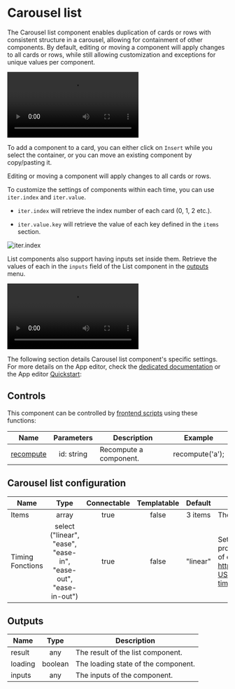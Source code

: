 
# Carousel list

The Carousel list component enables duplication of cards or rows with consistent structure in a carousel, allowing for containment of other components. By default, editing or moving a component will apply changes to all cards or rows, while still allowing customization and exceptions for unique values per component.

<video
	className="border-2 rounded-lg object-cover w-full h-full dark:border-gray-800"
	autoPlay
	controls
	src="/videos/carousel_component.mp4"
	alt="carousel list component"
/>
<br />

To add a component to a card, you can either click on `Insert` while you select the container, or you can move an existing component by copy/pasting it.

Editing or moving a component will apply changes to all cards or rows.

To customize the settings of components within each time, you can use `iter.index` and `iter.value`.

- `iter.index` will retrieve the index number of each card (0, 1, 2 etc.).

- `iter.value.key` will retrieve the value of each key defined in the `items` section.

![iter.index](../../assets/apps/4_app_component_library/iter_value.png)

List components also support having inputs set inside them. Retrieve the values of each in the `inputs` field of the List component in the [outputs](../2_outputs.mdx) menu.

<video
	className="border-2 rounded-lg object-cover w-full h-full dark:border-gray-800"
	autoPlay
	controls
	src="/videos/list_inputs.mp4"
	alt="List inputs"
/>
<br />

The following section details Carousel list component's specific settings. For more details on the App editor, check the [dedicated documentation](../0_app_editor/index.mdx) or the App editor [Quickstart](../../getting_started/7_apps_quickstart/index.mdx):

<div className="grid grid-cols-2 gap-6 mb-4">
	<DocCard
		color="orange"
		title="App editor Documentation"
		description="The app editor is a low-code builder to create custom User Interfaces with a mix of drag-and-drop and code."
		href="/docs/apps/app_editor"
	/>
	<DocCard
		color="orange"
		title="Apps quickstart"
		description="Learn how to build your first app in a matter of minutes."
		href="/docs/getting_started/apps_quickstart"
	/>
</div>

## Controls

This component can be controlled by [frontend scripts](../3_app-runnable-panel.mdx#frontend-scripts) using these functions:

| Name   |        Parameters        | Description          | Example       |
| ------ | :----------------------: | -------------------- | ------------- |
| [recompute](../3_app-runnable-panel.mdx#recompute) | id: string | Recompute a component. | recompute('a'); |

## Carousel list configuration

| Name             |                              Type                               | Connectable | Templatable | Default  | Description                                                                                                                                         |
| ---------------- | :-------------------------------------------------------------: | :---------: | :---------: | :------: | --------------------------------------------------------------------------------------------------------------------------------------------------- |
| Items            |                              array                              |    true     |    false    | 3 items  | The Carousel list items in JSON.                                                                                                                    |
| Timing Fonctions | select ("linear", "ease", "ease-in", "ease-out", "ease-in-out") |    true     |    false    | "linear" | Sets how an animation progresses through the duration of each cycle, see https://developer.mozilla.org/en-US/docs/Web/CSS/animation-timing-function |

## Outputs

| Name    |  Type   | Description                         |
| ------- | :-----: | ----------------------------------- |
| result  |   any   | The result of the list component.   |
| loading | boolean | The loading state of the component. |
| inputs  |   any   | The inputs of the component.        |
